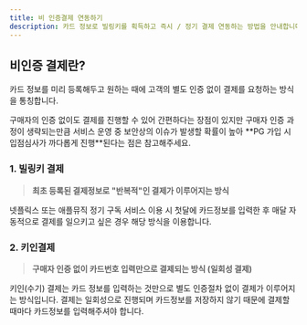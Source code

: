 ```yaml
---
title: 비 인증결제 연동하기
description: 카드 정보로 빌링키를 획득하고 즉시 / 정기 결제 연동하는 방법을 안내합니다.
---
```




## 비인증 결제란?

카드 정보를 미리 등록해두고 원하는 때에 고객의 별도 인증 없이 결제를 요청하는 방식을 통칭합니다.

<Hint style="info">
구매자의 인증 없이도 결제를 진행할 수 있어 간편하다는 장점이 있지만 구매자 인증 과정이 생략되는만큼 서비스 운영 중 보안상의 이슈가 발생할 확률이 높아 **PG 가입 시 입점심사가 까다롭게 진행**된다는 점은 참고해주세요.

</Hint>

### 1. 빌링키 결제

> **최초 등록된 결제정보로 "반복적"인 결제가 이루어지는 방식**

넷플릭스 또는 애플뮤직 정기 구독 서비스 이용 시 첫달에 카드정보를 입력한 후 매달 자동적으로 결제를 일으키고 싶은 경우 해당 방식을 이용합니다.



### 2. 키인결제

> **구매자 인증 없이 카드번호 입력만으로 결제되는 방식 (일회성 결제)**

키인(수기) 결제는 카드 정보를 입력하는 것만으로 별도 인증절차 없이 결제가 이루어지는 방식입니다. 결제는 일회성으로 진행되며 카드정보를 저장하지 않기 때문에 결제할 때마다 카드정보를 입력해주셔야 합니다.
